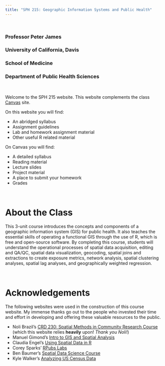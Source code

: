 ```yaml
---
title: "SPH 215: Geographic Information Systems and Public Health"
---
```


\

### Professor Peter James
### University of California, Davis
### School of Medicine
### Department of Public Health Sciences

\

Welcome to the SPH 215 website. This website complements the class [Canvas](https://canvas.ucdavis.edu/courses/996070) site.

On this website you will find:

- An abridged syllabus
- Assignment guidelines
- Lab and homework assignment material
- Other useful R related material

On Canvas you will find:

- A detailed syllabus
- Reading material
- Lecture slides
- Project material
- A place to submit your homework
- Grades

\

# About the Class
This 3-unit course introduces the concepts and components of a geographic information system (GIS) for public health. It also teaches the essential skills of operating a functional GIS through the use of R, which is free and open-source software. By completing this course, students will understand the operational processes of spatial data acquisition, editing and QA/QC, spatial data visualization, geocoding, spatial joins and extractions to create exposure metrics, network analysis, spatial clustering analyses, spatial lag analyses, and geographically weighted regression.

\

# Acknowledgements 
The following websites were used in the construction of this course website. My immense thanks go out to the people who invested their time and effort in developing and offering these valuable resources to the public.

- Noli Brazil's [CRD 230: Spatial Methods in Community Research Course](https://crd230.github.io/index.html) (which this website relies **heavily** upon! *Thank you Noli!*)
- Manuel Gimond’s [Intro to GIS and Spatial Analysis](https://mgimond.github.io/Spatial/index.html)
- Claudia Engel’s [Using Spatial Data in R](https://cengel.github.io/R-spatial/)
- Corey Sparks’ [RPubs Labs](https://rpubs.com/corey_sparks)
- Ben Baumer’s [Spatial Data Science Course](https://beanumber.github.io/sds192/)
- Kyle Walker’s [Analyzing US Census Data](https://walker-data.com/census-r/)
